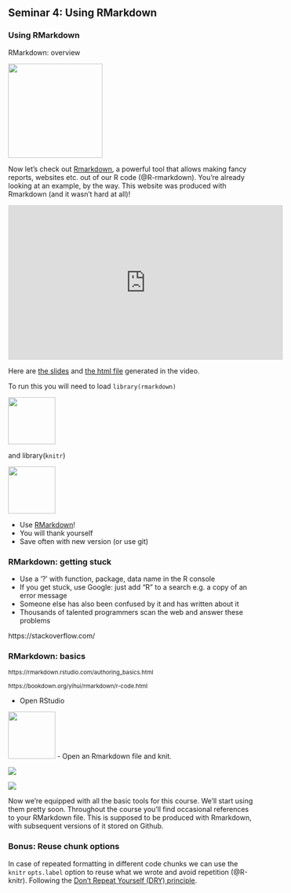 ## Seminar 4: Using RMarkdown {#rmarkdown}
<!-- [Using RMarkdown](#rmarkdown) -->

### Using RMarkdown

RMarkdown: overview

![](images/RMarkdown.png){width=2in}

Now let's check out [Rmarkdown](https://rmarkdown.rstudio.com/), a powerful tool that allows making fancy reports, websites etc. out of our R code (@R-rmarkdown). You're already looking at an example, by the way. This website was produced with Rmarkdown (and it wasn't hard at all)!

<iframe width="560" height="315" src="https://www.youtube.com/embed/hh4wyP8tvkI" frameborder="0" allowfullscreen></iframe>

<!-- ![](https://youtu.be/hh4wyP8tvkI) -->

Here are [the slides](http://htmlpreview.github.io/?https://github.com/CWWhitney/teaching_R//blob/master/RMarkdown/RMarkdown.html) and [the html file](http://htmlpreview.github.io/?https://github.com/CWWhitney/teaching_R//blob/master/RMarkdown/RMarkdown_example.html) generated in the video.

To run this you will need to load `library(rmarkdown)` 

![](images/hex-rmarkdown.png){width=1in}

and library(`knitr`) 

![](images/knitrhex.png){width=1in}

- Use [RMarkdown](https://rmarkdown.rstudio.com/)! 
- You will thank yourself 
- Save often with new version (or use git)

### RMarkdown: getting stuck

- Use a ‘?’ with function, package, data name in the R console
- If you get stuck, use Google: just add “R” to a search e.g. a copy of an error message
- Someone else has also been confused by it and has written about it
- Thousands of talented programmers scan the web and answer these problems

<div class="footer"></small>https://stackoverflow.com/ </small></div>

### RMarkdown: basics

<small>https://rmarkdown.rstudio.com/authoring_basics.html</small>

<small>https://bookdown.org/yihui/rmarkdown/r-code.html</small>

- Open RStudio

![](images/rstudio-hex.png){width=1in}
- Open an Rmarkdown file and knit. 

![](images/open_markdown_file.jpg)

![](images/knit-logo.png)

Now we're equipped with all the basic tools for this course. We'll start using them pretty soon. Throughout the course you'll find occasional references to your RMarkdown file. This is supposed to be produced with Rmarkdown, with subsequent versions of it stored on Github.

### Bonus: Reuse chunk options

In case of repeated formatting in different code chunks we can use the `knitr` `opts.label` option to reuse what we wrote and avoid repetition (@R-knitr). Following the [Don’t Repeat Yourself (DRY) principle](https://yihui.org/en/2021/05/knitr-reuse/).
